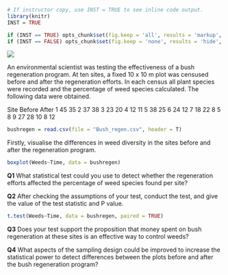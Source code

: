 
```{r, echo=FALSE}
# If instructor copy, use INST = TRUE to see inline code output.
library(knitr)
INST = TRUE

if (INST == TRUE) opts_chunk$set(fig.keep = 'all', results = 'markup', echo = TRUE)
if (INST == FALSE) opts_chunk$set(fig.keep = 'none', results = 'hide', echo = FALSE)

```

![](Paired_t_test_Q2_image.jpg)

An environmental scientist was testing the effectiveness of a bush regeneration program. At ten sites, a fixed 10 x 10 m plot was censused before and after the regeneration efforts. In each census all plant species were recorded and the percentage of weed species calculated. The following data were obtained.

Site  Before	After
1	45	35
2	37	38
3	23	20
4	12	11
5	38	25
6	24	12
7	18	22
8	5	8
9	27	28
10	8	12



```{r}
bushregen = read.csv(file = "Bush_regen.csv", header = T)
```

Firstly, visualise the differences in weed diversity in the sites before and after the regeneration program.

```{r}
boxplot(Weeds~Time, data = bushregen)
```


**Q1** What statistical test could you use to detect whether the regeneration efforts affected the percentage of weed species found per site?


**Q2** After checking the assumptions of your test, conduct the test, and give the value of the test statistic and P value.

```{r}

t.test(Weeds~Time, data = bushregen, paired = TRUE)

```

**Q3** Does your test support the proposition that money spent on bush regeneration at these sites is an effective way to control weeds?

**Q4** What aspects of the sampling design could be improved to increase the statistical power to detect differences between the plots before and after the bush regeneration program?
